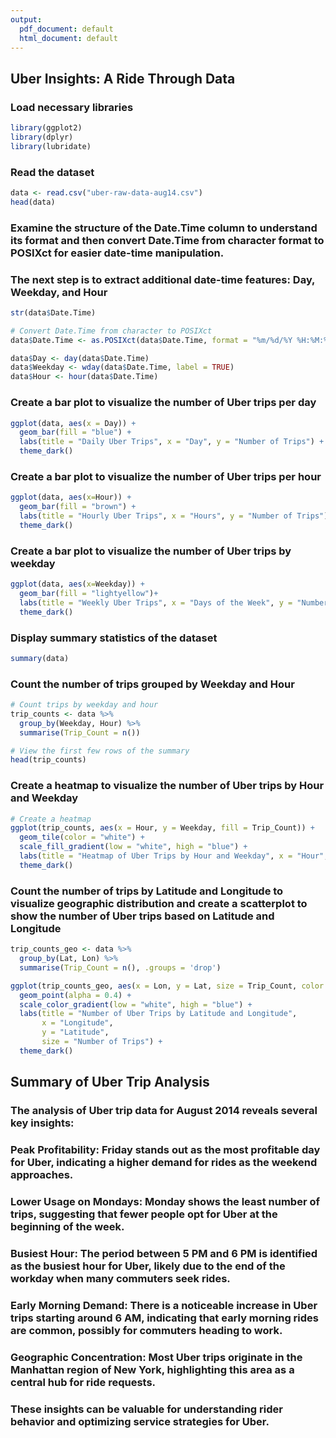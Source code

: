 ```yaml
---
output:
  pdf_document: default
  html_document: default
---
```

## Uber Insights: A Ride Through Data
### Load necessary libraries
```r
library(ggplot2)
library(dplyr)
library(lubridate)
```


### Read the dataset
```r
data <- read.csv("uber-raw-data-aug14.csv")
head(data)
```
### Examine the structure of the Date.Time column to understand its format and then convert Date.Time from character format to POSIXct for easier date-time manipulation.
### The next step is to extract additional date-time features: Day, Weekday, and Hour

```r
str(data$Date.Time)

# Convert Date.Time from character to POSIXct
data$Date.Time <- as.POSIXct(data$Date.Time, format = "%m/%d/%Y %H:%M:%S")

data$Day <- day(data$Date.Time)
data$Weekday <- wday(data$Date.Time, label = TRUE)
data$Hour <- hour(data$Date.Time)

```

### Create a bar plot to visualize the number of Uber trips per day
```r
ggplot(data, aes(x = Day)) +
  geom_bar(fill = "blue") +
  labs(title = "Daily Uber Trips", x = "Day", y = "Number of Trips") +
  theme_dark()

```
### Create a bar plot to visualize the number of Uber trips per hour
```r
ggplot(data, aes(x=Hour)) + 
  geom_bar(fill = "brown") + 
  labs(title = "Hourly Uber Trips", x = "Hours", y = "Number of Trips") + 
  theme_dark()
```
### Create a bar plot to visualize the number of Uber trips by weekday

```r
ggplot(data, aes(x=Weekday)) + 
  geom_bar(fill = "lightyellow")+
  labs(title = "Weekly Uber Trips", x = "Days of the Week", y = "Number of trips") +
  theme_dark()
```
### Display summary statistics of the dataset
```r
summary(data)
```
### Count the number of trips grouped by Weekday and Hour
```r
# Count trips by weekday and hour
trip_counts <- data %>%
  group_by(Weekday, Hour) %>%
  summarise(Trip_Count = n())

# View the first few rows of the summary
head(trip_counts)

```
### Create a heatmap to visualize the number of Uber trips by Hour and Weekday
```r
# Create a heatmap
ggplot(trip_counts, aes(x = Hour, y = Weekday, fill = Trip_Count)) +
  geom_tile(color = "white") +
  scale_fill_gradient(low = "white", high = "blue") +
  labs(title = "Heatmap of Uber Trips by Hour and Weekday", x = "Hour", y = "Weekday") +
  theme_dark()
```
### Count the number of trips by Latitude and Longitude to visualize geographic distribution and create a scatterplot to show the number of Uber trips based on Latitude and Longitude
```r
trip_counts_geo <- data %>%
  group_by(Lat, Lon) %>%
  summarise(Trip_Count = n(), .groups = 'drop')

ggplot(trip_counts_geo, aes(x = Lon, y = Lat, size = Trip_Count, color = Trip_Count)) +
  geom_point(alpha = 0.4) +
  scale_color_gradient(low = "white", high = "blue") +
  labs(title = "Number of Uber Trips by Latitude and Longitude",
       x = "Longitude",
       y = "Latitude",
       size = "Number of Trips") +
  theme_dark()
```




## Summary of Uber Trip Analysis

### The analysis of Uber trip data for August 2014 reveals several key insights:

### Peak Profitability: Friday stands out as the most profitable day for Uber, indicating a higher demand for rides as the weekend approaches.
### Lower Usage on Mondays: Monday shows the least number of trips, suggesting that fewer people opt for Uber at the beginning of the week.
### Busiest Hour: The period between 5 PM and 6 PM is identified as the busiest hour for Uber, likely due to the end of the workday when many commuters seek rides.
### Early Morning Demand: There is a noticeable increase in Uber trips starting around 6 AM, indicating that early morning rides are common, possibly for commuters heading to work.
### Geographic Concentration: Most Uber trips originate in the Manhattan region of New York, highlighting this area as a central hub for ride requests.
### These insights can be valuable for understanding rider behavior and optimizing service strategies for Uber.

